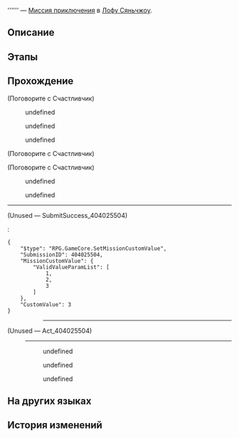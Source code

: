 {{Дополнить|Диалоги.}}
{{Миссия Инфобокс
|id              = 4040255
|Название        = 
|Изображение     = Миссия Освоения .png
|Тип             = Миссия приключения
|События         = 
|Глава           = 
|Условия         = Завершена [[Миссия Освоения]] ''[[Отважный дракон в безбрежном океане]]''
|Персонажи       = Грустный мужчина; Жоюэ; Первопроходец; Счастливчик
|СтартЛокация    = [[Лофу Сяньчжоу]] — [[Возвышающее святилище]]
|Локации         = Возвышающее святилище
|Предыдущая      = 
|Следующая       = 
|Награды         = 
}}
'''''' — [[Миссия приключения]] в [[Лофу Сяньчжоу]].

==Описание==
{{Описание|<!--официальное описание из Перекрёстка судеб-->}}

==Этапы==


==Прохождение==
{{Дополнить}}


;(Поговорите с Счастливчик)
<!--Unknown TalkSentence: 414255003-->
:{{Диалог|Стрелка}} undefined
:{{Диалог|Стрелка}} undefined
:{{Диалог|Стрелка}} undefined
<!--Unknown TalkSentence: 414255005-->
<!--Unknown TalkSentence: 414255010-->


;(Поговорите с Счастливчик)
<!--Unknown TalkSentence: 414255033-->
<!--Unknown TalkSentence: 414255034-->

;(Поговорите с Счастливчик)
<!--Unknown TalkSentence: 414255067-->
:{{Диалог|Стрелка}} undefined
:{{Диалог|Стрелка}} undefined
:<!--Unknown TalkSentence: 414255070-->
<!--Unknown TalkSentence: 414255071-->
<!--Unknown TalkSentence: 414255072-->
----

;(Unused &mdash; SubmitSuccess_404025504)
<!--Unknown TalkSentence: 414255105-->
:<pre>{
	"$type": "RPG.GameCore.SetMissionCustomValue",
	"SubmissionID": 404025504,
	"MissionCustomValue": {
		"ValidValueParamList": [
			1,
			2,
			3
		]
	},
	"CustomValue": 3
}</pre>
:<!--Unknown TalkSentence: 414255106-->
::----

;(Unused &mdash; Act_404025504)
:----
:<!--Unknown TalkSentence: 414255073-->
:<!--Unknown TalkSentence: 414255074-->
:<!--Unknown TalkSentence: 414255075-->
:<!--Unknown TalkSentence: 414255076-->
:<!--Unknown TalkSentence: 414255077-->
::{{Чёрный экран|undefined}}
:<!--Unknown TalkSentence: 414255079-->
::{{Чёрный экран|undefined}}
:<!--Unknown TalkSentence: 414255081-->
::{{Диалог|Стрелка}} undefined
::{{Диалог|Стрелка}} undefined
::{{Диалог|Стрелка}} undefined
{{Диалог Конец}}

==На других языках==
{{На других языках
|en   = 
|zhs  = 
|zht  = 
|ja   = 
|ko   = 
|es   = 
|fr   = 
|ru   = 
|th   = 
|vi   = 
|de   = 
|id   = 
|pt   = 
}}

==История изменений==
{{История изменений|2.7}}
